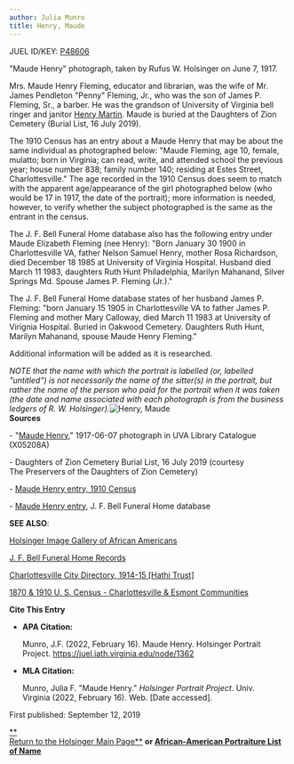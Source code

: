 ```yaml
---
author: Julia Munro
title: Henry, Maude
---
```

JUEL ID/KEY: [P48606](http://juel.iath.virginia.edu/public_person?person=48606 "P48606")

[](http://juel.iath.virginia.edu/public_person?person=48606 "P48606")"Maude Henry" photograph, taken by Rufus W. Holsinger on June 7, 1917. 

Mrs. Maude Henry Fleming, educator and librarian, was the wife of Mr. James Pendleton "Penny" Fleming, Jr., who was the son of James P. Fleming, Sr., a barber. He was the grandson of University of Virginia bell ringer and janitor [Henry Martin](http://juel.iath.virginia.edu/node/366 "Martin, Henry"). Maude is buried at the Daughters of Zion Cemetery (Burial List, 16 July 2019).

The 1910 Census has an entry about a Maude Henry that may be about the same individual as photographed below: "Maude Fleming, age 10, female, mulatto; born in Virginia; can read, write, and attended school the previous year; house number 838; family number 140; residing at Estes Street, Charlottesville." The age recorded in the 1910 Census does seem to match with the apparent age/appearance of the girl photographed below (who would be 17 in 1917, the date of the portrait); more information is needed, however, to verify whether the subject photographed is the same as the entrant in the census.

The J. F. Bell Funeral Home database also has the following entry under Maude Elizabeth Fleming (nee Henry): "Born January 30 1900 in Charlottesville VA, father Nelson Samuel Henry, mother Rosa Richardson, died December 18 1985 at University of Virginia Hospital. Husband died March 11 1983, daughters Ruth Hunt Philadelphia, Marilyn Mahanand, Silver Springs Md. Spouse James P. Fleming (Jr.)."

The J. F. Bell Funeral Home database states of her husband James P. Fleming: "born January 15 1905 in Charlottesville VA to father James P. Fleming and mother Mary Calloway, died March 11 1983 at University of Virignia Hospital. Buried in Oakwood Cemetery. Daughters Ruth Hunt, Marilyn Mahanand, spouse Maude Henry Fleming."

Additional information will be added as it is researched. 

_NOTE that the name with which the portrait is labelled (or, labelled "untitled") is not necessarily the name of the sitter(s) in the portrait, but rather the name of the person who paid for the portrait when it was taken (the date and name associated with each photograph is from the business ledgers of R. W. Holsinger)._![Henry, Maude](https://iiif.lib.virginia.edu/iiif/uva-lib:1048081/full/1000,1337/0/default.jpg "Henry, Maude")  
**Sources**

\- "[Maude Henry](https://search.lib.virginia.edu/catalog/uva-lib:1048081#?c=0&m=0&s=0&cv=0&xywh=-1257%2C-1%2C5342%2C3961 "Henry, Maude")," 1917-06-07 photograph in UVA Library Catalogue (X05208A) 

\- Daughters of Zion Cemetery Burial List, 16 July 2019 (courtesy The Preservers of the Daughters of Zion Cemetery)

\- [Maude Henry entry, 1910 Census](http://www2.vcdh.virginia.edu/afam/raceandplace/census/search_popcensus.cgi?search_type=individ&id=116&year=1910&community=% "Henry, Maude")

\- [Maude Henry entry](http://www2.vcdh.virginia.edu/afam/raceandplace/perl_scripts/search_funeral.cgi?start_page=0&f_name=&p_name=&last=fleming&first=Maude&b_month=&b_day=&b_year-ops=%3C&b_year=&b_place=&d_month=&d_day=&d_year-ops=%3C&d_year=&d_place=&burial= "Maude Henry"), J. F. Bell Funeral Home database 

**SEE ALSO**:

[Holsinger Image Gallery of African Americans](http://rwholsingerphotos.org/images.php "Holsinger Image Gallery of African Americans")

[J. F. Bell Funeral Home Records](http://www2.vcdh.virginia.edu/afam/raceandplace/perl_scripts/funeral_search.html "J. F. Bell Funeral Home Database")

[Charlottesville City Directory, 1914-15 \[Hathi Trust\]](https://catalog.hathitrust.org/Record/101954103 "Charlottesville City Directory, 1914-15") 

[1870 & 1910 U. S. Census - Charlottesville & Esmont Communities](http://www2.vcdh.virginia.edu/afam/raceandplace/census/search_both.html "1870 & 1910 U. S. Census: Charlottesville and Esmont Communities")

**Cite This Entry**

*   **APA Citation:**
    
    Munro, J.F. (2022, February 16). Maude Henry. Holsinger Portrait Project. https://juel.iath.virginia.edu/node/1362
    
*   **MLA Citation:**
    
    Munro, Julia F. "Maude Henry." _Holsinger Portrait Project_. Univ. Virginia (2022, February 16). Web. \[Date accessed\].
    

  
First published: September 12, 2019

[**  
Return to the Holsinger Main Page**](http://juel.iath.virginia.edu/node/980) **or [African-American Portraiture List of Name](http://juel.iath.virginia.edu/node/996)**